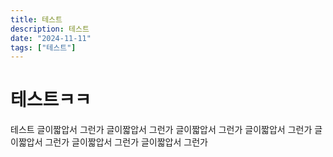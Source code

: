 ---
title: 테스트
description: 테스트
date: "2024-11-11"
tags: ["테스트"]
---

# 테스트ㅋㅋ

테스트 글이짧압서 그런가 글이짧압서 그런가 글이짧압서 그런가 글이짧압서 그런가 글이짧압서 그런가 글이짧압서 그런가 글이짧압서 그런가
